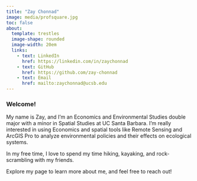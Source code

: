 ```yaml
---
title: "Zay Chonnad"
image: media/profsquare.jpg
toc: false
about: 
  template: trestles
  image-shape: rounded
  image-width: 20em
  links: 
    - text: LinkedIn
      href: https://linkedin.com/in/zaychonnad
    - text: GitHub
      href: https://github.com/zay-chonnad
    - text: Email
      href: mailto:zaychonnad@ucsb.edu
---
```


### Welcome!

My name is Zay, and I’m an Economics and Environmental Studies double major with a minor in Spatial Studies at UC Santa Barbara. I'm really interested in using Economics and spatial tools like Remote Sensing and ArcGIS Pro to analyze environmental policies and their effects on ecological systems.

In my free time, I love to spend my time hiking, kayaking, and rock-scrambling with my friends.

Explore my page to learn more about me, and feel free to reach out!
